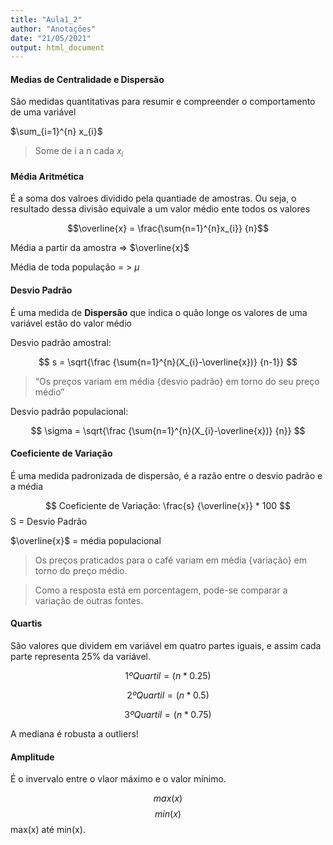 ```yaml
---
title: "Aula1_2"
author: "Anotações"
date: "21/05/2021"
output: html_document
---
```


#### Medias de Centralidade e Dispersão

São medidas quantitativas para resumir e compreender o comportamento de uma variável

$\sum_{i=1}^{n} x_{i}$

> Some de i a n cada $x_{i}$

#### Média Aritmética

É a soma dos valroes dividido pela quantiade de amostras. Ou seja, o resultado dessa divisão equivale a um valor médio ente todos os valores

$$\overline{x} = \frac{\sum{n=1}^{n}x_{i}} {n}$$

Média a partir da amostra => $\overline{x}$

Média de toda população = > $\mu$

#### Desvio Padrão

É uma medida de **Dispersão** que indica o quão longe os valores de uma variável estão do valor médio

Desvio padrão amostral:

$$ s = \sqrt{\frac {\sum{n=1}^{n}(X_{i}-\overline{x})} {n-1}} $$

> "Os preços variam em média {desvio padrão} em torno do seu preço médio"

Desvio padrão populacional:

$$ \sigma = \sqrt{\frac {\sum{n=1}^{n}(X_{i}-\overline{x})} {n}} $$

#### Coeficiente de Variação

É uma medida padronizada de dispersão, é a razão entre o desvio padrão e a média

$$ Coeficiente de Variação: \frac{s} {\overline{x}} * 100 $$
S = Desvio Padrão

$\overline{x}$ = média populacional

> Os preços praticados para o café variam em média {variação} em torno do preço médio.

> Como a resposta está em porcentagem, pode-se comparar a variação de outras fontes.

#### Quartis

São valores que dividem em variável em quatro partes iguais, e assim cada parte representa 25% da variável.

$$1ºQuartil = (n*0.25)$$

$$2ºQuartil = (n*0.5)$$

$$3ºQuartil = (n*0.75)$$

A mediana é robusta a outliers!

#### Amplitude

É o invervalo entre o vlaor máximo e o valor mínimo.

$$max(x)$$
$$min(x)$$
max(x) até min(x).
